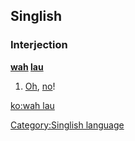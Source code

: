 ==Singlish==

===Interjection===
'''[[wah]] [[lau]]'''

# [[Oh]], [[no]]!

[[Category:Singlish language]]

[[ko:wah lau]]